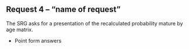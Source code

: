 ## Request 4 -- "name of request"

The SRG asks for a presentation of the recalculated probability mature by age matrix.

* Point form answers

